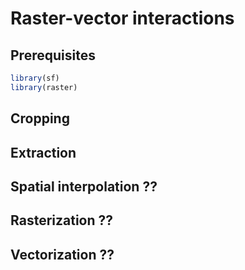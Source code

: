 # Raster-vector interactions {#raster-vector}

## Prerequisites {-}

```r
library(sf)
library(raster)
```

## Cropping

<!-- - crop, mask -->

## Extraction

<!-- - extract -->

## Spatial interpolation ??
<!-- http://mdsumner.github.io/guerrilla/articles/irreg2.html -->

## Rasterization ??

## Vectorization ??


<!-- distances? -->
<!-- zonal stats -->